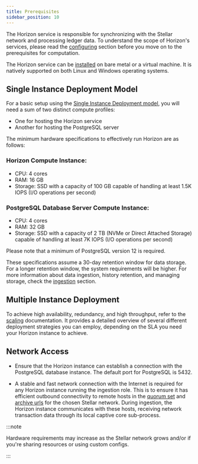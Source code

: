 ```yaml
---
title: Prerequisites
sidebar_position: 10
---
```


The Horizon service is responsible for synchronizing with the Stellar network and processing ledger data. To understand the scope of Horizon's services, please read the [configuring](./configuring.mdx) section before you move on to the prerequisites for computation.

The Horizon service can be [installed](./installing.mdx) on bare metal or a virtual machine. It is natively supported on both Linux and Windows operating systems.

## Single Instance Deployment Model

For a basic setup using the [Single Instance Deployment model](./configuring.mdx#single-instance-deployment), you will need a sum of two distinct compute profiles:

- One for hosting the Horizon service
- Another for hosting the PostgreSQL server

The minimum hardware specifications to effectively run Horizon are as follows:

### Horizon Compute Instance:

- CPU: 4 cores
- RAM: 16 GB
- Storage: SSD with a capacity of 100 GB capable of handling at least 1.5K IOPS (I/O operations per second)

### PostgreSQL Database Server Compute Instance:

- CPU: 4 cores
- RAM: 32 GB
- Storage: SSD with a capacity of 2 TB (NVMe or Direct Attached Storage) capable of handling at least 7K IOPS (I/O operations per second)

Please note that a minimum of PostgreSQL version 12 is required.

These specifications assume a 30-day retention window for data storage. For a longer retention window, the system requirements will be higher. For more information about data ingestion, history retention, and managing storage, check the [ingestion](./ingestion.mdx) section.

## Multiple Instance Deployment

To achieve high availability, redundancy, and high throughput, refer to the [scaling](./scaling.mdx) documentation. It provides a detailed overview of several different deployment strategies you can employ, depending on the SLA you need your Horizon instance to achieve.

## Network Access

- Ensure that the Horizon instance can establish a connection with the PostgreSQL database instance. The default port for PostgreSQL is 5432.

- A stable and fast network connection with the Internet is required for any Horizon instance running the ingestion role. This is to ensure it has efficient outbound connectivity to remote hosts in the [quorum set](../../../validators/admin-guide/configuring.mdx#choosing-your-quorum-set) and [archive urls](../../../validators/admin-guide/environment-preparation.mdx#history-archives) for the chosen Stellar network. During ingestion, the Horizon instance communicates with these hosts, receiving network transaction data through its local captive core sub-process.

:::note

Hardware requirements may increase as the Stellar network grows and/or if you're sharing resources or using custom configs.

:::
